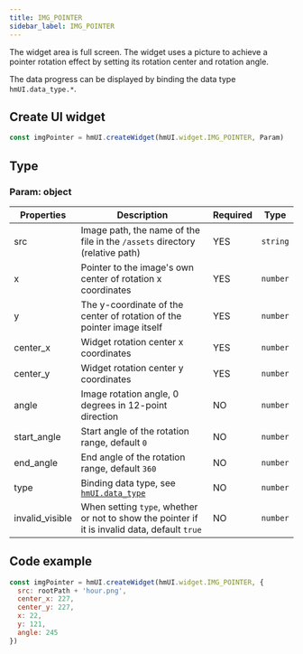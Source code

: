 ```yaml
---
title: IMG_POINTER
sidebar_label: IMG_POINTER
---
```


The widget area is full screen. The widget uses a picture to achieve a pointer rotation effect by setting its rotation center and rotation angle.

The data progress can be displayed by binding the data type `hmUI.data_type.*`.

## Create UI widget

```js
const imgPointer = hmUI.createWidget(hmUI.widget.IMG_POINTER, Param)
```

## Type

### Param: object

| Properties      | Description                                                                                   | Required | Type     |
| --------------- | --------------------------------------------------------------------------------------------- | -------- | -------- |
| src             | Image path, the name of the file in the `/assets` directory (relative path)                   | YES      | `string` |
| x               | Pointer to the image's own center of rotation x coordinates                                   | YES      | `number` |
| y               | The y-coordinate of the center of rotation of the pointer image itself                        | YES      | `number` |
| center_x        | Widget rotation center x coordinates                                                          | YES      | `number` |
| center_y        | Widget rotation center y coordinates                                                          | YES      | `number` |
| angle           | Image rotation angle, 0 degrees in 12-point direction                                         | NO       | `number` |
| start_angle     | Start angle of the rotation range, default `0`                                                | NO       | `number` |
| end_angle       | End angle of the rotation range, default `360`                                                | NO       | `number` |
| type            | Binding data type, see [`hmUI.data_type`](./data_type.mdx)                                    | NO       | `number` |
| invalid_visible | When setting `type`, whether or not to show the pointer if it is invalid data, default `true` | NO       | `number` |

## Code example

```js
const imgPointer = hmUI.createWidget(hmUI.widget.IMG_POINTER, {
  src: rootPath + 'hour.png',
  center_x: 227,
  center_y: 227,
  x: 22,
  y: 121,
  angle: 245
})
```

